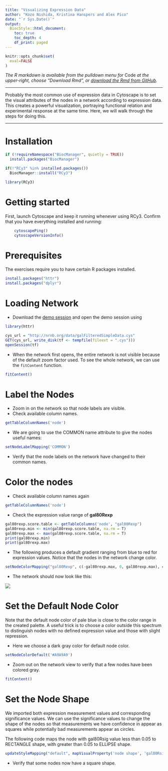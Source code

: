 ```yaml
---
title: "Visualizing Expression Data"
author: "Kozo Nishida, Kristina Hanspers and Alex Pico"
date: "`r Sys.Date()`"
output:
  BiocStyle::html_document:
    toc: true
    toc_depth: 4
    df_print: paged
---
```

```r
knitr::opts_chunk$set(
  eval=FALSE
)
```

*The R markdown is available from the pulldown menu for* Code *at the upper-right, choose "Download Rmd", or [download the Rmd from GitHub](https://raw.githubusercontent.com/nrnb/gsod2019_kozo_nishida/master/mapping-data.Rmd).*

<hr />

Probably the most common use of expression data in Cytoscape is to set the visual attributes of the nodes in a network according to expression data. This creates a powerful visualization, portraying functional relation and experimental response at the same time. Here, we will walk through the steps for doing this.

<hr />

# Installation
```r
if (!requireNamespace("BiocManager", quietly = TRUE))
  install.packages("BiocManager")

if(!"RCy3" %in% installed.packages())
  BiocManager::install("RCy3")

library(RCy3)
```

# Getting started
First, launch Cytoscape and keep it running whenever using RCy3. Confirm that you have everything installed and running:
```r
    cytoscapePing()
    cytoscapeVersionInfo()
```

# Prerequisites

The exercises require you to have certain R packages installed.

```r
install.packages("httr")
install.packages("dplyr")
```

# Loading Network

- Download the [demo session](http://nrnb.org/data/galFilteredSimpleData.cys) and open the demo session using

```r
library(httr)

cys_url = "http://nrnb.org/data/galFilteredSimpleData.cys"
GET(cys_url, write_disk(tf <- tempfile(fileext = ".cys")))
openSession(tf)
```

- When the network first opens, the entire network is not visible because of the default zoom factor used. To see the whole network, we can use the `fitContent ` function.

```r
fitContent()
```

# Label the Nodes

- Zoom in on the network so that node labels are visible.
- Check available column names.

```r
getTableColumnNames('node')
```

- We are going to use the COMMON name attribute to give the nodes useful names:

```r
setNodeLabelMapping('COMMON')
```

- Verify that the node labels on the network have changed to their common names.

# Color the nodes

- Check available column names again

```r
getTableColumnNames('node')
```

- Check the expression value range of **gal80Rexp**

```r
gal80rexp.score.table <- getTableColumns('node', "gal80Rexp")
gal80rexp.min <- min(gal80rexp.score.table, na.rm = T)
gal80rexp.max <- max(gal80rexp.score.table, na.rm = T)
print(gal80rexp.min)
print(gal80rexp.max)
```

- The following produces a default gradient ranging from blue to red for expression values. Notice that the nodes in the network change color.

```r
setNodeColorMapping("gal80Rexp", c(-gal80rexp.max, 0, gal80rexp.max), c('#0000FF', '#FFFFFF', '#FF0000'))
```

- The network should now look like this:

![](https://cytoscape.org/cytoscape-tutorials/protocols/mapping-data/NetworkBrewer.png)

# Set the Default Node Color

Note that the default node color of pale blue is close to the color range in the created palette.
A useful trick is to choose a color outside this spectrum to distinguish nodes with no defined expression value and those with slight repression.

- Here we choose a dark gray color for default node color.

```r
setNodeColorDefault('#A9A9A9')
```

- Zoom out on the network view to verify that a few nodes have been colored gray.

```r
fitContent()
```

# Set the Node Shape

We imported both expression measurement values and corresponding significance values. 
We can use the significance values to change the shape of the nodes so that measurements we have confidence in appear as squares while potentially bad measurements appear as circles.

The following code maps the node with gal80Rsig value less than 0.05 to RECTANGLE shape, with greater than 0.05 to ELLIPSE shape.

```r
updateStyleMapping("default", mapVisualProperty('node shape', 'gal80Rsig', 'c', c(0, 0.05, 1.00), c('rectangle', 'rectangle', 'ellipse')))
```

- Verify that some nodes now have a square shape.
